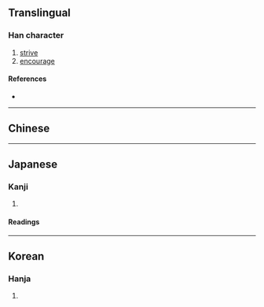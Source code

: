 {{also|勵}}
{{character info/new}}
==Translingual==

===Han character===
{{Han char|rn=19|rad=力|as=05|sn=7|four=|canj=MSKS|ids=⿰厉力}}

# [[strive]]
# [[encourage]]

====References====
* {{Han ref|kx=0147.071|dkj=02326|dj=0331.120|hdz=10368.040|uh=52B1|ud=21169}}

----

==Chinese==
{{zh-see|勵}}

----

==Japanese==
{{ja-kanji forms|励|勵}}

===Kanji===
{{ja-kanji|grade=c|rs=力05|kyu=勵}}

# {{defn|lang=ja|sort=力05}}

====Readings====
{{ja-readings
|goon=らい
|kanon=れい
|kun=はげ-む, はげ-ます
}}

----

==Korean==

===Hanja===
{{ko-hanja|hangeul=려|rv=ryeo|mr=ryŏ}}

# {{defn|lang=ko|sort=力05}}